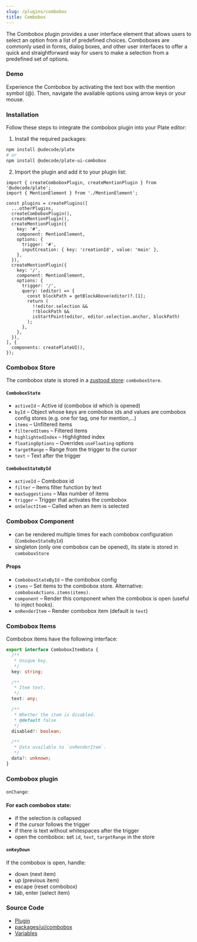 ```yaml
---
slug: /plugins/combobox
title: Combobox
---
```


The Combobox plugin provides a user interface element that allows users to select an option from a list of predefined choices.
Comboboxes are commonly used in forms, dialog boxes,
and other user interfaces to offer a quick and straightforward way for users to make a selection from a predefined set of options.

### Demo

Experience the Combobox by activating the text box with the mention symbol (@).
Then, navigate the available options using arrow keys or your mouse.


### Installation

Follow these steps to integrate the combobox plugin into your Plate editor:

1. Install the required packages:

```bash npm2yarn
npm install @udecode/plate
# or
npm install @udecode/plate-ui-combobox
```

2. Import the plugin and add it to your plugin list:

```
import { createComboboxPlugin, createMentionPlugin } from '@udecode/plate';
import { MentionElement } from './MentionElement';

const plugins = createPlugins([
  ...otherPlugins,
  createComboboxPlugin(),
  createMentionPlugin(),
  createMentionPlugin({
    key: '#',
    component: MentionElement,
    options: {
      trigger: '#',
      inputCreation: { key: 'creationId', value: 'main' },
    },
  }),
  createMentionPlugin({
    key: '/',
    component: MentionElement,
    options: {
      trigger: '/',
      query: (editor) => {
        const blockPath = getBlockAbove(editor)?.[1];
        return (
          !!editor.selection &&
          !!blockPath &&
          isStartPoint(editor, editor.selection.anchor, blockPath)
        );
      },
    },
  }),
], {
  components: createPlateUI(),
});

```


### Combobox Store

The combobox state is stored in a [zustood store](https://github.com/udecode/zustood): `comboboxStore`.

#### `ComboboxState`

- `activeId` – Active id (combobox id which is opened)
- `byId` – Object whose keys are combobox ids and values are combobox config stores (e.g. one for tag, one for mention,...)
- `items` – Unfiltered items
- `filteredItems` – Filtered items
- `highlightedIndex` – Highlighted index
- `floatingOptions` – Overrides `useFloating` options
- `targetRange` – Range from the trigger to the cursor
- `text` – Text after the trigger

#### `ComboboxStateById`

- `activeId` – Combobox id
- `filter` – Items filter function by text
- `maxSuggestions` – Max number of items
- `trigger` – Trigger that activates the combobox
- `onSelectItem` – Called when an item is selected

### Combobox Component

- can be rendered multiple times for each combobox configuration (`ComboboxStateById`)
- singleton (only one combobox can be opened), its state is stored in `comboboxStore`

#### Props

- `ComboboxStateById` – the combobox config
- `items` – Set items to the combobox store. Alternative: `comboboxActions.items(items)`.
- `component` – Render this component when the combobox is open (useful to inject hooks).
- `onRenderItem` – Render combobox item (default is `text`)

### Combobox Items

Combobox items have the following interface:

```ts
export interface ComboboxItemData {
  /**
   * Unique key.
   */
  key: string;

  /**
   * Item text.
   */
  text: any;

  /**
   * Whether the item is disabled.
   * @default false
   */
  disabled?: boolean;

  /**
   * Data available to `onRenderItem`.
   */
  data?: unknown;
}
```

### Combobox plugin

`onChange`:

#### For each combobox state:
- if the selection is collapsed
- if the cursor follows the trigger
- if there is text without whitespaces after the trigger
- open the combobox: set `id`, `text`, `targetRange` in the store 

#### `onKeyDown`

If the combobox is open, handle:
- down (next item)
- up (previous item)
- escape (reset combobox)
- tab, enter (select item)

### Source Code

- [Plugin](https://github.com/udecode/plate/blob/main/packages/ui/combobox/src/createComboboxPlugin.ts)
- [packages/ui/combobox](https://github.com/udecode/plate/tree/main/packages/ui/combobox/src)
- [Variables](https://github.com/udecode/plate/blob/main/examples/src)
